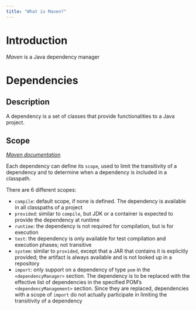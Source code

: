 ```yaml
---
title: "What is Maven?"
---
```

# Introduction
*Maven* is a Java dependency manager

# Dependencies
## Description
A dependency is a set of classes that provide functionalities to a Java project.

## Scope
[_Maven documentation_](https://maven.apache.org/guides/introduction/introduction-to-dependency-mechanism.html#Dependency_Scope)

Each dependency can define its `scope`, used to limit the transitivity of a dependency and to determine when a dependency is included in a classpath.

There are 6 different scopes:

* `compile`: default scope, if none is defined. The dependency is available in all classpaths of a project
* `provided`: similar to `compile`, but JDK or a container is expected to provide the dependency at runtime
* `runtime`: the dependency is not required for compilation, but is for execution
* `test`: the dependency is only available for test compilation and execution phases; not transitive
* `system`: similar to `provided`, except that a JAR that contains it is explicitly provided; the artifact is always available and is not looked up in a repository
* `import`: only support on a dependency of type `pom` in the `<dependencyManager>` section. The dependency is to be replaced with the effective list of dependencies in the specified POM's `<dependencyManagement>` section. Since they are replaced, dependencies with a scope of `import` do not actually participate in limiting the transitivity of a dependency
